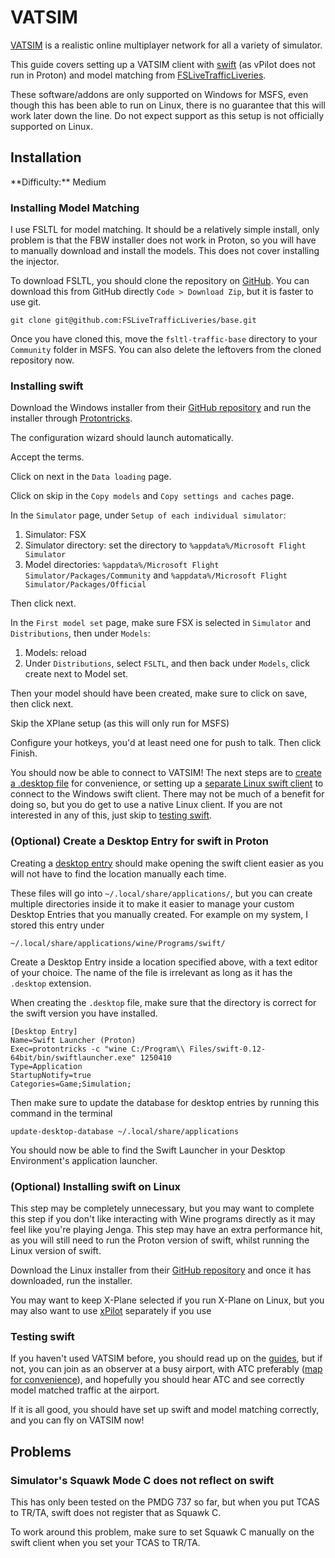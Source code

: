 
# VATSIM

[VATSIM](https://vatsim.net/) is a realistic online multiplayer network for all a variety of simulator.

This guide covers setting up a VATSIM client with [swift](https://swift-project.org/) (as vPilot does not run in Proton)
and model matching from [FSLiveTrafficLiveries](https://fslivetrafficliveries.com/).

<Callout type="warning" emoji="⚠️">
  These software/addons are only supported on Windows for MSFS, even though this
  has been able to run on Linux, there is no guarantee that this will work later
  down the line. Do not expect support as this setup is not officially supported
  on Linux.
</Callout>

## Installation

<Callout type="info" emoji="ℹ️">
  **Difficulty:** Medium
</Callout>

<Steps>

### Installing Model Matching

I use FSLTL for model matching. It should be a relatively simple install, only problem is that the FBW installer does not
work in Proton, so you will have to manually download and install the models. This does not cover installing the injector.

To download FSLTL, you should clone the repository on [GitHub](https://github.com/FSLiveTrafficLiveries/base). You can
download this from GitHub directly `Code > Download Zip`, but it is faster to use git.

```shell copy
git clone git@github.com:FSLiveTrafficLiveries/base.git
```

Once you have cloned this, move the `fsltl-traffic-base` directory to your `Community` folder in MSFS. You can also delete
the leftovers from the cloned repository now.

### Installing swift

Download the Windows installer from their [GitHub repository](https://github.com/swift-project/pilotclient/releases/latest)
and run the installer through [Protontricks](/msfs/protontricks).

The configuration wizard should launch automatically.

Accept the terms.

Click on next in the `Data loading` page.

Click on skip in the `Copy models` and `Copy settings and caches` page.

In the `Simulator` page, under `Setup of each individual simulator`:

1. Simulator: FSX
2. Simulator directory: set the directory to `%appdata%/Microsoft Flight Simulator`
3. Model directories: `%appdata%/Microsoft Flight Simulator/Packages/Community` and `%appdata%/Microsoft Flight Simulator/Packages/Official`

Then click next.

In the `First model set` page, make sure FSX is selected in `Simulator` and `Distributions`, then under `Models`:

1. Models: reload
2. Under `Distributions`, select `FSLTL`, and then back under `Models`, click create next to Model set.

Then your model should have been created, make sure to click on save, then click next.

Skip the XPlane setup (as this will only run for MSFS)

Configure your hotkeys, you'd at least need one for push to talk. Then click Finish.

You should now be able to connect to VATSIM! The next steps are to
[create a .desktop file](#optional-create-a-desktop-entry-for-swift-in-proton) for convenience, or setting
up a [separate Linux swift client](#optional-installing-swift-on-linux) to connect to the Windows swift client.
There may not be much of a benefit for doing so, but you do get to use a native Linux client. If you are not interested
in any of this, just skip to [testing swift](#testing-swift).

### (Optional) Create a Desktop Entry for swift in Proton

Creating a [desktop entry](https://specifications.freedesktop.org/desktop-entry-spec/desktop-entry-spec-latest.html)
should make opening the swift client easier as you will not have to find the location manually each time.

These files will go into `~/.local/share/applications/`, but you can create multiple directories inside it to make it
easier to manage your custom Desktop Entries that you manually created. For example on my system, I stored this entry
under

```
~/.local/share/applications/wine/Programs/swift/
```

Create a Desktop Entry inside a location specified above, with a text editor of your choice. The name of the file is
irrelevant as long as it has the `.desktop` extension.

When creating the `.desktop` file, make sure that the directory is correct for the swift version you have installed.

```desktop copy filename="swiftlauncher.desktop"
[Desktop Entry]
Name=Swift Launcher (Proton)
Exec=protontricks -c "wine C:/Program\\ Files/swift-0.12-64bit/bin/swiftlauncher.exe" 1250410
Type=Application
StartupNotify=true
Categories=Game;Simulation;
```

Then make sure to update the database for desktop entries by running this command in the terminal

```shell copy
update-desktop-database ~/.local/share/applications
```

You should now be able to find the Swift Launcher in your Desktop Environment's application launcher.

### (Optional) Installing swift on Linux

This step may be completely unnecessary, but you may want to complete this step if you don't like interacting with Wine
programs directly as it may feel like you're playing Jenga. This step may have an extra performance hit, as you will
still need to run the Proton version of swift, whilst running the Linux version of swift.

Download the Linux installer from their [GitHub repository](https://github.com/swift-project/pilotclient/releases/latest)
and once it has downloaded, run the installer.

You may want to keep X-Plane selected if you run X-Plane on Linux, but you may also want to use
[xPilot](https://docs.xpilot-project.org/) separately if you use

### Testing swift

If you haven't used VATSIM before, you should read up on the
[guides](https://vatsim.net/docs/basics/getting-started), but if not, you can join as an observer at a busy airport,
with ATC preferably ([map for convenience](https://map.vatsim.net/)), and hopefully you should hear ATC and see
correctly model matched traffic at the airport.

If it is all good, you should have set up swift and model matching correctly, and you can fly on VATSIM now!

</Steps>

## Problems

### Simulator's Squawk Mode C does not reflect on swift

This has only been tested on the PMDG 737 so far, but when you put TCAS to TR/TA, swift does not register that as
Squawk C.

To work around this problem, make sure to set Squawk C manually on the swift client when you set your TCAS
to TR/TA.
